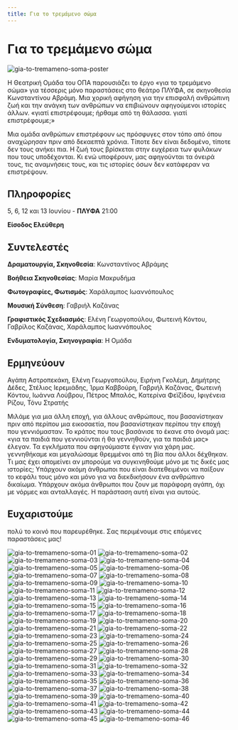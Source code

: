 ```yaml
---
title: Για το τρεμάμενο σώμα
---
```


# Για το τρεμάμενο σώμα

![gia-to-tremameno-soma-poster](/img/gia-to-tremameno-soma/poster.jpg)

Η Θεατρική Ομάδα του ΟΠΑ παρουσιάζει το έργο «για το τρεμάμενο σώμα» για τέσσερις μόνο παραστάσεις στο θεάτρο ΠΛΥΦΑ, σε σκηνοθεσία Κωνσταντίνου Αβράμη. Μια χορική αφήγηση για την επισφαλή ανθρώπινη ζωή και την ανάγκη των ανθρώπων να επιβιώνουν αφηγούμενοι ιστορίες άλλων.
«γιατί επιστρέφουμε; ήρθαμε από τη θάλασσα. γιατί επιστρέφουμε;»

Μια ομάδα ανθρώπων επιστρέφουν ως πρόσφυγες στον τόπο από όπου αναχώρησαν πριν από δεκαεπτά χρόνια. Τίποτε δεν είναι δεδομένο, τίποτε δεν τους ανήκει πια. Η ζωή τους βρίσκεται στην ευχέρεια των φυλάκων που τους υποδέχονται. Κι ενώ υποφέρουν, μας αφηγούνται τα όνειρά τους, τις αναμνήσεις τους, και τις ιστορίες όσων δεν κατάφεραν να επιστρέψουν.

## Πληροφορίες
5, 6, 12 και 13 Ιουνίου - **ΠΛΥΦΑ** 21:00

**Είσοδος Ελεύθερη**

## Συντελεστές
**Δραματουργία, Σκηνοθεσία**: Κωνσταντίνος Αβράμης

**Βοήθεια Σκηνοθεσίας**: Μαρία Μακρυδήμα

**Φωτογραφίες, Φωτισμός**: Χαράλαμπος Ιωαννόπουλος

**Μουσική Σύνθεση**: Γαβριήλ Καζάνας

**Γραφιστικός Σχεδιασμός**: Ελένη Γεωργοπούλου, Φωτεινή Κόντου, Γαβρίλος Καζάνας, Χαράλαμπος Ιωαννόπουλος

**Ενδυματολογία, Σκηνογραφία**: Η Ομάδα

## Ερμηνεύουν
Αγάπη Αστροπεκάκη, Ελένη Γεωργοπούλου, Ειρήνη Γκολέμη, Δημήτρης Δέδες, Στέλιος Ιερεμιάδης, Ίρμα Καββούρη, Γαβριήλ Καζάνας, Φωτεινή Κόντου, Ιωάννα Λούβρου, Πέτρος Μπαλός, Κατερίνα Φεϊζίδου, Ιφιγένεια Ρίζου, Τόνυ Στρατής

Μιλάμε για μια άλλη εποχή, για άλλους ανθρώπους, που βασανίστηκαν πριν από περίπου μια εικοσαετία, που βασανίστηκαν περίπου την εποχή που γεννιόμασταν. Το κράτος που τους βασάνισε το έκανε στο όνομά μας: «για τα παιδιά που γεννιούνται ή θα γεννηθούν, για τα παιδιά μας» έλεγαν. Τα εγκλήματα που αφηγούμαστε έγιναν για χάρη μας. γεννηθήκαμε και μεγαλώσαμε θρεμμένοι από τη βία που άλλοι δέχθηκαν. Τι μας έχει απομείνει αν μπορούμε να συγκινηθούμε μόνο με τις δικές μας ιστορίες; Υπάρχουν ακόμη άνθρωποι που είναι διατεθειμένοι να παίξουν το κεφάλι τους μόνο και μόνο για να διεκδικήσουν ένα ανθρώπινο δικαίωμα. Υπάρχουν ακόμα άνθρωποι που ζουν με παράφορη αγάπη, όχι με νόρμες και ανταλλαγές. Η παράσταση αυτή είναι για αυτούς.

## Ευχαριστούμε
πολύ το κοινό που παρευρέθηκε. Σας περιμένουμε στις επόμενες παραστάσεις μας!

![gia-to-tremameno-soma-01](/img/gia-to-tremameno-soma/01.jpg)
![gia-to-tremameno-soma-02](/img/gia-to-tremameno-soma/02.jpg)
![gia-to-tremameno-soma-03](/img/gia-to-tremameno-soma/03.jpg)
![gia-to-tremameno-soma-04](/img/gia-to-tremameno-soma/04.jpg)
![gia-to-tremameno-soma-05](/img/gia-to-tremameno-soma/05.jpg)
![gia-to-tremameno-soma-06](/img/gia-to-tremameno-soma/06.jpg)
![gia-to-tremameno-soma-07](/img/gia-to-tremameno-soma/07.jpg)
![gia-to-tremameno-soma-08](/img/gia-to-tremameno-soma/08.jpg)
![gia-to-tremameno-soma-09](/img/gia-to-tremameno-soma/09.jpg)
![gia-to-tremameno-soma-10](/img/gia-to-tremameno-soma/10.jpg)
![gia-to-tremameno-soma-11](/img/gia-to-tremameno-soma/11.jpg)
![gia-to-tremameno-soma-12](/img/gia-to-tremameno-soma/12.jpg)
![gia-to-tremameno-soma-13](/img/gia-to-tremameno-soma/13.jpg)
![gia-to-tremameno-soma-14](/img/gia-to-tremameno-soma/14.jpg)
![gia-to-tremameno-soma-15](/img/gia-to-tremameno-soma/15.jpg)
![gia-to-tremameno-soma-16](/img/gia-to-tremameno-soma/16.jpg)
![gia-to-tremameno-soma-17](/img/gia-to-tremameno-soma/17.jpg)
![gia-to-tremameno-soma-18](/img/gia-to-tremameno-soma/18.jpg)
![gia-to-tremameno-soma-19](/img/gia-to-tremameno-soma/19.jpg)
![gia-to-tremameno-soma-20](/img/gia-to-tremameno-soma/20.jpg)
![gia-to-tremameno-soma-21](/img/gia-to-tremameno-soma/21.jpg)
![gia-to-tremameno-soma-22](/img/gia-to-tremameno-soma/22.jpg)
![gia-to-tremameno-soma-23](/img/gia-to-tremameno-soma/23.jpg)
![gia-to-tremameno-soma-24](/img/gia-to-tremameno-soma/24.jpg)
![gia-to-tremameno-soma-25](/img/gia-to-tremameno-soma/25.jpg)
![gia-to-tremameno-soma-26](/img/gia-to-tremameno-soma/26.jpg)
![gia-to-tremameno-soma-27](/img/gia-to-tremameno-soma/27.jpg)
![gia-to-tremameno-soma-28](/img/gia-to-tremameno-soma/28.jpg)
![gia-to-tremameno-soma-29](/img/gia-to-tremameno-soma/29.jpg)
![gia-to-tremameno-soma-30](/img/gia-to-tremameno-soma/30.jpg)
![gia-to-tremameno-soma-31](/img/gia-to-tremameno-soma/31.jpg)
![gia-to-tremameno-soma-32](/img/gia-to-tremameno-soma/32.jpg)
![gia-to-tremameno-soma-33](/img/gia-to-tremameno-soma/33.jpg)
![gia-to-tremameno-soma-34](/img/gia-to-tremameno-soma/34.jpg)
![gia-to-tremameno-soma-35](/img/gia-to-tremameno-soma/35.jpg)
![gia-to-tremameno-soma-36](/img/gia-to-tremameno-soma/36.jpg)
![gia-to-tremameno-soma-37](/img/gia-to-tremameno-soma/37.jpg)
![gia-to-tremameno-soma-38](/img/gia-to-tremameno-soma/38.jpg)
![gia-to-tremameno-soma-39](/img/gia-to-tremameno-soma/39.jpg)
![gia-to-tremameno-soma-40](/img/gia-to-tremameno-soma/40.jpg)
![gia-to-tremameno-soma-41](/img/gia-to-tremameno-soma/41.jpg)
![gia-to-tremameno-soma-42](/img/gia-to-tremameno-soma/42.jpg)
![gia-to-tremameno-soma-43](/img/gia-to-tremameno-soma/43.jpg)
![gia-to-tremameno-soma-44](/img/gia-to-tremameno-soma/44.jpg)
![gia-to-tremameno-soma-45](/img/gia-to-tremameno-soma/45.jpg)
![gia-to-tremameno-soma-46](/img/gia-to-tremameno-soma/46.jpg)
